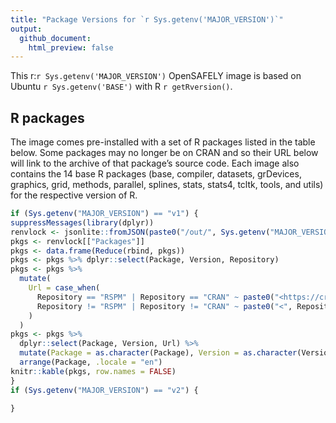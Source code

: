 ```yaml
---
title: "Package Versions for `r Sys.getenv('MAJOR_VERSION')`"
output:
  github_document:
    html_preview: false
---
```


This r:`r Sys.getenv('MAJOR_VERSION')` OpenSAFELY image is based on Ubuntu `r Sys.getenv('BASE')` with R `r getRversion()`.

## R packages

The image comes pre-installed with a set of R packages listed in the table below.
Some packages may no longer be on CRAN and so their URL below will link to the archive of that package's source code.
Each image also contains the 14 base R packages (base, compiler, datasets, grDevices, graphics, grid, methods, parallel, splines, stats, stats4, tcltk, tools, and utils) for the respective version of R.

```r
if (Sys.getenv("MAJOR_VERSION") == "v1") {
suppressMessages(library(dplyr))
renvlock <- jsonlite::fromJSON(paste0("/out/", Sys.getenv("MAJOR_VERSION"), "/renv.lock"))
pkgs <- renvlock[["Packages"]]
pkgs <- data.frame(Reduce(rbind, pkgs))
pkgs <- pkgs %>% dplyr::select(Package, Version, Repository)
pkgs <- pkgs %>%
  mutate(
    Url = case_when(
      Repository == "RSPM" | Repository == "CRAN" ~ paste0("<https://cran.r-project.org/package=", Package, ">"),
      Repository != "RSPM" | Repository != "CRAN" ~ paste0("<", Repository, "/", Package, ">")
    )
  )
pkgs <- pkgs %>%
  dplyr::select(Package, Version, Url) %>%
  mutate(Package = as.character(Package), Version = as.character(Version)) %>%
  arrange(Package, .locale = "en")
knitr::kable(pkgs, row.names = FALSE)
}
if (Sys.getenv("MAJOR_VERSION") == "v2") {

}
```
